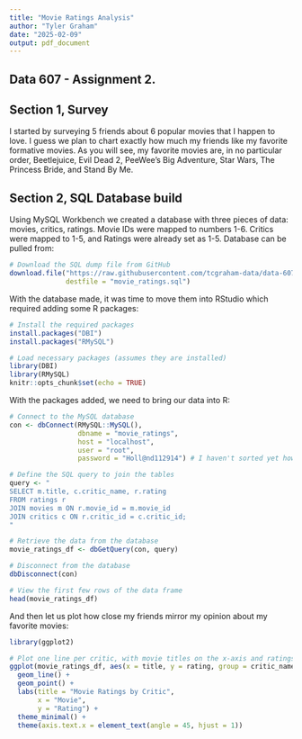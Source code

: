 ---
title: "Movie Ratings Analysis"
author: "Tyler Graham"
date: "2025-02-09"
output: pdf_document
---

## Data 607 - Assignment 2.

## Section 1, Survey

I started by surveying 5 friends about 6 popular movies that I happen to love. I guess we plan to chart exactly how much my friends like my favorite formative movies. As you will see, my favorite movies are, in no particular order, Beetlejuice, Evil Dead 2, PeeWee's Big Adventure, Star Wars, The Princess Bride, and Stand By Me.

## Section 2, SQL Database build

Using MySQL Workbench we created a database with three pieces of data: movies, critics, ratings. Movie IDs were mapped to numbers 1-6. Critics were mapped to 1-5, and Ratings were already set as 1-5. Database can be pulled from: 

```{r download-sql, echo=TRUE}
# Download the SQL dump file from GitHub
download.file("https://raw.githubusercontent.com/tcgraham-data/data-607-week-2/refs/heads/main/movie_ratings.sql", 
              destfile = "movie_ratings.sql")
```

With the database made, it was time to move them into RStudio which required adding some R packages:

```{r install-packages, eval=FALSE, echo=TRUE}
# Install the required packages
install.packages("DBI")
install.packages("RMySQL")
```

```{r setup, include=FALSE}
# Load necessary packages (assumes they are installed)
library(DBI)
library(RMySQL)
knitr::opts_chunk$set(echo = TRUE)
```

With the packages added, we need to bring our data into R:

```{r connect-and-load, echo=TRUE, message=FALSE, warning=FALSE}
# Connect to the MySQL database
con <- dbConnect(RMySQL::MySQL(),
                 dbname = "movie_ratings",
                 host = "localhost",
                 user = "root",    
                 password = "Holl@nd112914") # I haven't sorted yet how to get around the password protocol

# Define the SQL query to join the tables
query <- "
SELECT m.title, c.critic_name, r.rating
FROM ratings r
JOIN movies m ON r.movie_id = m.movie_id
JOIN critics c ON r.critic_id = c.critic_id;
"

# Retrieve the data from the database
movie_ratings_df <- dbGetQuery(con, query)

# Disconnect from the database
dbDisconnect(con)

# View the first few rows of the data frame
head(movie_ratings_df)
```

And then let us plot how close my friends mirror my opinion about my favorite movies:

```{r plot-critic-ratings, echo=TRUE, message=FALSE, warning=FALSE}
library(ggplot2)

# Plot one line per critic, with movie titles on the x-axis and ratings on the y-axis.
ggplot(movie_ratings_df, aes(x = title, y = rating, group = critic_name, color = critic_name)) +
  geom_line() +
  geom_point() +
  labs(title = "Movie Ratings by Critic",
       x = "Movie",
       y = "Rating") +
  theme_minimal() +
  theme(axis.text.x = element_text(angle = 45, hjust = 1))
```
